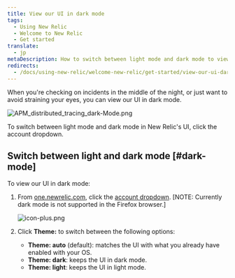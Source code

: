 ```yaml
---
title: View our UI in dark mode
tags:
  - Using New Relic
  - Welcome to New Relic
  - Get started
translate:
  - jp
metaDescription: How to switch between light mode and dark mode to view the New Relic UI.
redirects:
  - /docs/using-new-relic/welcome-new-relic/get-started/view-our-ui-dark-mode/
---
```


When you're checking on incidents in the middle of the night, or just want to avoid straining your eyes, you can view our UI in dark mode.

![APM_distributed_tracing_dark-Mode.png](./images/APM_distributed_tracing_dark-Mode.png "APM_distributed_tracing_dark-Mode.png")

<figcaption>
  To switch between light mode and dark mode in New Relic's UI, click the account dropdown.
</figcaption>

## Switch between light and dark mode [#dark-mode]

To view our UI in dark mode:

1. From [one.newrelic.com](https://one.newrelic.com), click the [account dropdown](/docs/using-new-relic/welcome-new-relic/get-started/glossary#account-dropdown). \[NOTE: Currently dark mode is not supported in the Firefox browser.]

   ![icon-plus.png](./images/account_dropdown_theme.png "account_dropdown_theme.png")
2. Click **Theme:** to switch between the following options:

   * **Theme: auto** (default): matches the UI with what you already have enabled with your OS.
   * **Theme: dark**: keeps the UI in dark mode.
   * **Theme: light**: keeps the UI in light mode.
